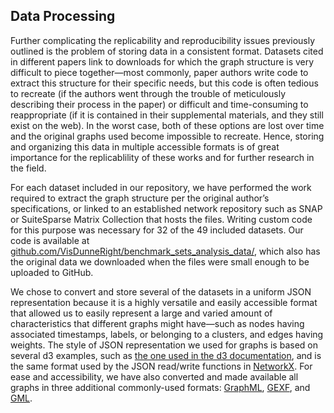 ## Data Processing {#sec-data-processing}

Further complicating the replicability and reproducibility issues previously outlined is the problem of storing data in a consistent format. Datasets cited in different papers link to downloads for which the graph structure is very difficult to piece together---most commonly, paper authors write code to extract this structure for their specific needs, but this code is often tedious to recreate (if the authors went through the trouble of meticulously describing their process in the paper) or difficult and time-consuming to reappropriate (if it is contained in their supplemental materials, and they still exist on the web). In the worst case, both of these options are lost over time and the original graphs used become impossible to recreate. Hence, storing and organizing this data in multiple accessible formats is of great importance for the replicablility of these works and for further research in the field.

For each dataset included in our repository, we have performed the work required to extract the graph structure per the original author's specifications, or linked to an established network repository such as SNAP or SuiteSparse Matrix Collection that hosts the files. Writing custom code for this purpose was necessary for 32 of the 49 included datasets. Our code is available at [github.com/VisDunneRight/benchmark_sets_analysis_data/](https://github.com/VisDunneRight/benchmark_sets_analysis_data/tree/main), which also has the original data we downloaded when the files were small enough to be uploaded to GitHub.

We chose to convert and store several of the datasets in a uniform JSON representation because it is a highly versatile and easily accessible format that allowed us to easily represent a large and varied amount of characteristics that different graphs might have---such as nodes having associated timestamps, labels, or belonging to a clusters, and edges having weights. The style of JSON representation we used for graphs is based on several d3 examples, such as [the one used in the d3 documentation](https://observablehq.com/@d3/force-directed-graph), and is the same format used by the JSON read/write functions in [NetworkX](https://networkx.org/documentation/stable/reference/readwrite/json_graph.html). For ease and accessibility, we have also converted and made available all graphs in three additional commonly-used formats: [GraphML](http://graphml.graphdrawing.org), [GEXF](https://gexf.net), and [GML](https://networkx.org/documentation/stable/reference/readwrite/gml.html).
